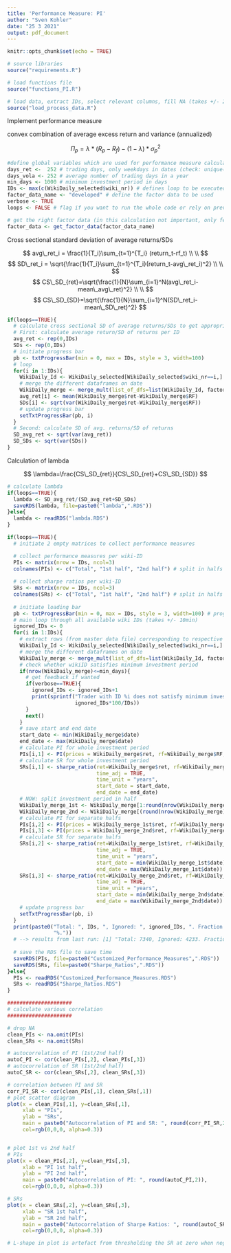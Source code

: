 ```yaml
---
title: 'Performance Measure: PI'
author: "Sven Kohler"
date: "25 3 2021"
output: pdf_document
---
```


```r
knitr::opts_chunk$set(echo = TRUE)
```


```r
# source libraries
source("requirements.R")

# load functions file
source("functions_PI.R")
```

```r
# load data, extract IDs, select relevant columns, fill NA (takes +/- 2 min)
source("load_process_data.R")
```

Implement performance measure

convex combination of average excess return and variance (annualized)

$$
\Pi_p = \lambda*(R_p-R_f)-(1-\lambda)*\sigma_p^2
$$
```r
#define global variables which are used for performance measure calculations
days_ret <-  252 # trading days, only weekdays in dates (check: unique(weekdays(WikiDaily_selected$date)))
days_vola <- 252 # average number of trading days in a year
min_days <- 1000 # minimum investment period in days
IDs <- max(c(WikiDaily_selected$wiki_nr)) # defines loop to be executed
factor_data_name <- "developed" # define the factor data to be used
verbose <- TRUE
loops <- FALSE # flag if you want to run the whole code or rely on previous results
```

```r
# get the right factor data (in this calculation not important, only fetches rf)
factor_data <- get_factor_data(factor_data_name)
```

Cross sectional standard deviation of average returns/SDs

$$
avg\_ret_i = \frac{1}{T_i}\sum_{t=1}^{T_i} (return_t-rf_t) \\ \\
$$
$$
SD\_ret_i = \sqrt{\frac{1}{T_i}\sum_{t=1}^{T_i}(return_t-avg\_ret_i)^2} \\ \\
$$
$$
CS\_SD_{ret}=\sqrt{\frac{1}{N}\sum_{i=1}^N(avg\_ret_i-mean\_avg\_ret)^2} \\ \\
$$
$$
CS\_SD_{SD}=\sqrt{\frac{1}{N}\sum_{i=1}^N(SD\_ret_i-mean\_SD\_ret)^2}
$$

```r

if(loops==TRUE){
  # calculate cross sectional SD of average returns/SDs to get appropriate lambda
  # First: calculate average return/SD of returns per ID
  avg_ret <- rep(0,IDs)
  SDs <- rep(0,IDs)
  # initiate progress bar
  pb <- txtProgressBar(min = 0, max = IDs, style = 3, width=100)
  # loop
  for(i in 1:IDs){
    WikiDaily_Id <- WikiDaily_selected[WikiDaily_selected$wiki_nr==i,]
    # merge the different dataframes on date
    WikiDaily_merge <- merge_mult(list_of_dfs=list(WikiDaily_Id, factor_data), by=c("date"))
    avg_ret[i] <- mean(WikiDaily_merge$ret-WikiDaily_merge$RF)
    SDs[i] <- sqrt(var(WikiDaily_merge$ret-WikiDaily_merge$RF))
    # update progress bar
    setTxtProgressBar(pb, i)
  }
  # Second: calculate SD of avg. returns/SD of returns
  SD_avg_ret <- sqrt(var(avg_ret))
  SD_SDs <- sqrt(var(SDs))
}


```

Calculation of lambda

$$
\lambda=\frac{CS\_SD_{ret}}{CS\_SD_{ret}+CS\_SD_{SD}}
$$

```r
# calculate lambda
if(loops==TRUE){
  lambda <- SD_avg_ret/(SD_avg_ret+SD_SDs)
  saveRDS(lambda, file=paste0("lambda",".RDS"))
}else{
  lambda <- readRDS("lambda.RDS")
}

```


```r

if(loops==TRUE){
  # initiate 2 empty matrices to collect performance measures

  # collect performance measures per wiki-ID
  PIs <- matrix(nrow = IDs, ncol=3)
  colnames(PIs) <- c("Total", "1st half", "2nd half") # split in halfs to later calculate autocorrelation between them
  
  # collect sharpe ratios per wiki-ID
  SRs <- matrix(nrow = IDs, ncol=3)
  colnames(SRs) <- c("Total", "1st half", "2nd half") # split in halfs to later calculate autocorrelation between them
  
  # initiate loading bar
  pb <- txtProgressBar(min = 0, max = IDs, style = 3, width=100) # progress bar
  # main loop through all available wiki IDs (takes +/- 10min)
  ignored_IDs <- 0
  for(i in 1:IDs){
    # extract rows (from master data file) corresponding to respective wikiID 
    WikiDaily_Id <- WikiDaily_selected[WikiDaily_selected$wiki_nr==i,]
    # merge the different dataframes on date
    WikiDaily_merge <- merge_mult(list_of_dfs=list(WikiDaily_Id, factor_data), by=c("date"))
    # check whether wikiID satisfies minimum investment period
    if(nrow(WikiDaily_merge)<=min_days){
      # get feedback if wanted
      if(verbose==TRUE){
        ignored_IDs <- ignored_IDs+1
        print(sprintf("Trader with ID %i does not satisfy minimum investment period. Share ignored: %.2f%%", i,
                      ignored_IDs*100/IDs)) 
      }
      next()
    }
    # save start and end date
    start_date <- min(WikiDaily_merge$date)
    end_date <- max(WikiDaily_merge$date)
    # calculate PI for whole investment period
    PIs[i,1] <- PI(prices = WikiDaily_merge$ret, rf=WikiDaily_merge$RF, lambda=lambda, returns=TRUE)
    # calculate SR for whole investment period
    SRs[i,1] <- sharpe_ratio(ret=WikiDaily_merge$ret, rf=WikiDaily_merge$RF, 
                             time_adj = TRUE, 
                             time_unit = "years",
                             start_date = start_date, 
                             end_date = end_date)
    # NOW: split investment period in half
    WikiDaily_merge_1st <- WikiDaily_merge[1:round(nrow(WikiDaily_merge)/2),]
    WikiDaily_merge_2nd <- WikiDaily_merge[(round(nrow(WikiDaily_merge)/2)+1):nrow(WikiDaily_merge),]
    # calculate PI for separate halfs
    PIs[i,2] <- PI(prices = WikiDaily_merge_1st$ret, rf=WikiDaily_merge_1st$RF, lambda=lambda, returns=TRUE)
    PIs[i,3] <- PI(prices = WikiDaily_merge_2nd$ret, rf=WikiDaily_merge_2nd$RF, lambda=lambda, returns=TRUE)
    # calculate SR for separate halfs
    SRs[i,2] <- sharpe_ratio(ret=WikiDaily_merge_1st$ret, rf=WikiDaily_merge_1st$RF, 
                             time_adj = TRUE, 
                             time_unit = "years",
                             start_date = min(WikiDaily_merge_1st$date), 
                             end_date = max(WikiDaily_merge_1st$date))
    SRs[i,3] <- sharpe_ratio(ret=WikiDaily_merge_2nd$ret, rf=WikiDaily_merge_2nd$RF, 
                             time_adj = TRUE, 
                             time_unit = "years",
                             start_date = min(WikiDaily_merge_2nd$date), 
                             end_date = max(WikiDaily_merge_2nd$date))
    # update progress bar
    setTxtProgressBar(pb, i)
  }
  print(paste0("Total: ", IDs, ", Ignored: ", ignored_IDs, ". Fraction ignored: ", round(ignored_IDs*100/IDs, 2),
               "%."))
  # --> results from last run: [1] "Total: 7340, Ignored: 4233. Fraction ignored: 57.67%." 
  
  # save the RDS file to save time
  saveRDS(PIs, file=paste0("Customized_Performance_Measures",".RDS"))
  saveRDS(SRs, file=paste0("Sharpe_Ratios",".RDS"))
}else{
  PIs <- readRDS("Customized_Performance_Measures.RDS")
  SRs <- readRDS("Sharpe_Ratios.RDS")
}


```

```r
#####################
# calculate various correlation
#####################

# drop NA
clean_PIs <- na.omit(PIs)
clean_SRs <- na.omit(SRs)

# autocorrelation of PI (1st/2nd half)
autoC_PI <- cor(clean_PIs[,2], clean_PIs[,3])
# autocorrelation of SR (1st/2nd half)
autoC_SR <- cor(clean_SRs[,2], clean_SRs[,3])

# correlation between PI and SR
corr_PI_SR <- cor(clean_PIs[,1], clean_SRs[,1])
# plot scatter diagram
plot(x = clean_PIs[,1], y=clean_SRs[,1], 
     xlab = "PIs",
     ylab = "SRs",
     main = paste0("Autocorrelation of PI and SR: ", round(corr_PI_SR,2)),
     col=rgb(0,0,0, alpha=0.3))


# plot 1st vs 2nd half
# PIs
plot(x = clean_PIs[,2], y=clean_PIs[,3], 
     xlab = "PI 1st half",
     ylab = "PI 2nd half",
     main = paste0("Autocorrelation of PI: ", round(autoC_PI,2)),
     col=rgb(0,0,0, alpha=0.3))

# SRs
plot(x = clean_SRs[,2], y=clean_SRs[,3], 
     xlab = "SR 1st half",
     ylab = "SR 2nd half",
     main = paste0("Autocorrelation of Sharpe Ratios: ", round(autoC_SR,2)),
     col=rgb(0,0,0, alpha=0.3))

# L-shape in plot is artefact from thresholding the SR at zero when negative. 

```






